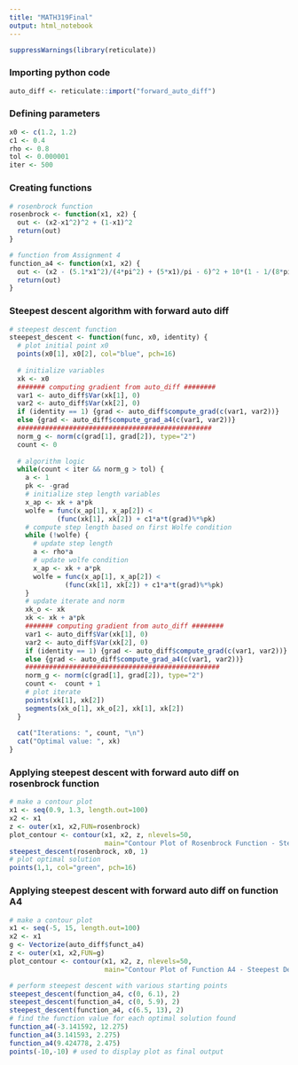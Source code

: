 ```yaml
---
title: "MATH319Final"
output: html_notebook
---
```


```r
suppressWarnings(library(reticulate))
```

### Importing python code
```r
auto_diff <- reticulate::import("forward_auto_diff")
```

### Defining parameters
```r
x0 <- c(1.2, 1.2)
c1 <- 0.4
rho <- 0.8
tol <- 0.000001
iter <- 500

```

### Creating functions
```r
# rosenbrock function
rosenbrock <- function(x1, x2) {
  out <- (x2-x1^2)^2 + (1-x1)^2
  return(out)
}

# function from Assignment 4
function_a4 <- function(x1, x2) {
  out <- (x2 - (5.1*x1^2)/(4*pi^2) + (5*x1)/pi - 6)^2 + 10*(1 - 1/(8*pi))*cos(x1) + 10
  return(out)
}
```

### Steepest descent algorithm with forward auto diff
```r
# steepest descent function
steepest_descent <- function(func, x0, identity) {
  # plot initial point x0
  points(x0[1], x0[2], col="blue", pch=16)
  
  # initialize variables 
  xk <- x0
  ####### computing gradient from auto_diff ########
  var1 <- auto_diff$Var(xk[1], 0)
  var2 <- auto_diff$Var(xk[2], 0)
  if (identity == 1) {grad <- auto_diff$compute_grad(c(var1, var2))}
  else {grad <- auto_diff$compute_grad_a4(c(var1, var2))}
  #################################################
  norm_g <- norm(c(grad[1], grad[2]), type="2")
  count <- 0
  
  # algorithm logic
  while(count < iter && norm_g > tol) {
    a <- 1
    pk <- -grad
    # initialize step length variables
    x_ap <- xk + a*pk
    wolfe = func(x_ap[1], x_ap[2]) < 
            (func(xk[1], xk[2]) + c1*a*t(grad)%*%pk) 
    # compute step length based on first Wolfe condition
    while (!wolfe) {
      # update step length
      a <- rho*a
      # update wolfe condition
      x_ap <- xk + a*pk
      wolfe = func(x_ap[1], x_ap[2]) < 
              (func(xk[1], xk[2]) + c1*a*t(grad)%*%pk)
    }
    # update iterate and norm
    xk_o <- xk
    xk <- xk + a*pk
    ####### computing gradient from auto_diff ########
    var1 <- auto_diff$Var(xk[1], 0)
    var2 <- auto_diff$Var(xk[2], 0)
    if (identity == 1) {grad <- auto_diff$compute_grad(c(var1, var2))}
    else {grad <- auto_diff$compute_grad_a4(c(var1, var2))}
    #################################################
    norm_g <- norm(c(grad[1], grad[2]), type="2")
    count <-  count + 1
    # plot iterate
    points(xk[1], xk[2])
    segments(xk_o[1], xk_o[2], xk[1], xk[2])
  }
  
  cat("Iterations: ", count, "\n")
  cat("Optimal value: ", xk)
}
```

### Applying steepest descent with forward auto diff on rosenbrock function
```r
# make a contour plot
x1 <- seq(0.9, 1.3, length.out=100)
x2 <- x1
z <- outer(x1, x2,FUN=rosenbrock)
plot_contour <- contour(x1, x2, z, nlevels=50, 
                        main="Contour Plot of Rosenbrock Function - Steepest Descent")
steepest_descent(rosenbrock, x0, 1)
# plot optimal solution
points(1,1, col="green", pch=16)
```

### Applying steepest descent with forward auto diff on function A4
```r
# make a contour plot
x1 <- seq(-5, 15, length.out=100)
x2 <- x1
g <- Vectorize(auto_diff$funct_a4)
z <- outer(x1, x2,FUN=g)
plot_contour <- contour(x1, x2, z, nlevels=50, 
                        main="Contour Plot of Function A4 - Steepest Descent")

# perform steepest descent with various starting points
steepest_descent(function_a4, c(0, 6.1), 2)
steepest_descent(function_a4, c(0, 5.9), 2)
steepest_descent(function_a4, c(6.5, 13), 2)
# find the function value for each optimal solution found
function_a4(-3.141592, 12.275)
function_a4(3.141593, 2.275)
function_a4(9.424778, 2.475)
points(-10,-10) # used to display plot as final output
```
